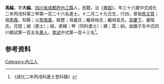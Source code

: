 {{明清人物信息框
| 姓名 = 馬綸
| 原名 =
| 圖片名稱= 
| 圖片大小 =
| 圖片說明 = 
| 最高職務 =
| 國家 = 大明 
| 爵位 =
| 籍貫 = [[四川省|四川省]][[成都府|成都府]][[內江縣|內江縣]]
| 族裔 = 
| 旗籍 = 
| 字號 = 
| 諡號 =
| 出生日期 = 十二月二十九日
| 出生地點 =
| 逝世日期 = 
| 逝世地點 =
| 墓葬 =
| 配偶 = 陰氏
| 親屬 = 曾祖[[馬文質|馬文質]]，祖[[馬復|馬復]]，父[[馬惟善|馬惟善]]，母盧氏；繼母徐氏；繼母袁氏
| 出身 =
* 成化二年丙戌科進士
| 經歷 =
| 著作 =  
*
*
*
}}
'''馬綸'''{{BD|1431年||1490年||}}，字'''大綸'''，[[四川省|四川省]][[成都府|成都府]][[內江縣|內江縣]]人，民籍，治《[[書經|書經]]》，年三十六歲中式成化二年丙戌科第三甲第一百二十六名進士。十二月二十九日生，行四，曾祖[[馬文質|馬文質]]；祖[[馬復|馬復]]，知縣；父[[馬惟善|馬惟善]]，經歷；母盧氏；繼母徐氏；繼母袁氏。[[具慶下|具慶下]]，妻陰氏，兄琨；誠（進士）；經，弟緒；琴（同科進士）；績；雲；紃。由國子生中式四川鄉試第一百五名[[舉人|舉人]]，[[會試|會試]]中式第一百十三名<ref>《成化二年丙戌科進士登科錄》</ref>。

== 参考资料 ==
{{reflist}}

{{成化二年丙戌科殿试金榜}}

{{Authority control}}

{{DEFAULTSORT:}}
[[Category:內江人|Category:內江人]]


{{明朝人物小作品}}